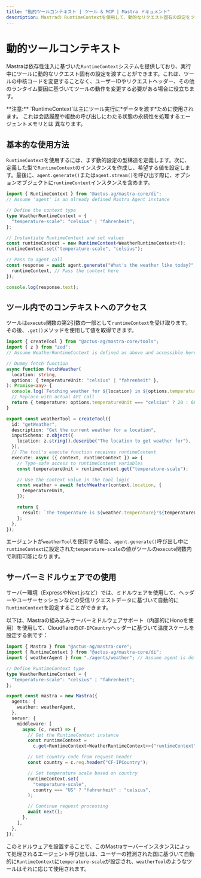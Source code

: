 ```yaml
---
title: "動的ツールコンテキスト | ツール & MCP | Mastra ドキュメント"
description: Mastraの RuntimeContextを使用して、動的なリクエスト固有の設定をツールに提供する方法を学びます。
---
```



# 動的ツールコンテキスト

Mastraは依存性注入に基づいた`RuntimeContext`システムを提供しており、実行中にツールに動的なリクエスト固有の設定を渡すことができます。これは、ツールの中核コードを変更することなく、ユーザーIDやリクエストヘッダー、その他のランタイム要因に基づいてツールの動作を変更する必要がある場合に役立ちます。

<Callout>
  **注意:** `RuntimeContext`は主にツール実行に*データを渡す*ために使用されます。
  これは会話履歴や複数の呼び出しにわたる状態の永続性を処理するエージェントメモリとは
  異なります。
</Callout>

## 基本的な使用方法

`RuntimeContext`を使用するには、まず動的設定の型構造を定義します。次に、定義した型で`RuntimeContext`のインスタンスを作成し、希望する値を設定します。最後に、`agent.generate()`または`agent.stream()`を呼び出す際に、オプションオブジェクトに`runtimeContext`インスタンスを含めます。

```typescript
import { RuntimeContext } from "@actus-ag/mastra-core/di";
// Assume 'agent' is an already defined Mastra Agent instance

// Define the context type
type WeatherRuntimeContext = {
  "temperature-scale": "celsius" | "fahrenheit";
};

// Instantiate RuntimeContext and set values
const runtimeContext = new RuntimeContext<WeatherRuntimeContext>();
runtimeContext.set("temperature-scale", "celsius");

// Pass to agent call
const response = await agent.generate("What's the weather like today?", {
  runtimeContext, // Pass the context here
});

console.log(response.text);
```

## ツール内でのコンテキストへのアクセス

ツールは`execute`関数の第2引数の一部として`runtimeContext`を受け取ります。その後、`.get()`メソッドを使用して値を取得できます。

```typescript filename="src/mastra/tools/weather-tool.ts"
import { createTool } from "@actus-ag/mastra-core/tools";
import { z } from "zod";
// Assume WeatherRuntimeContext is defined as above and accessible here

// Dummy fetch function
async function fetchWeather(
  location: string,
  options: { temperatureUnit: "celsius" | "fahrenheit" },
): Promise<any> {
  console.log(`Fetching weather for ${location} in ${options.temperatureUnit}`);
  // Replace with actual API call
  return { temperature: options.temperatureUnit === "celsius" ? 20 : 68 };
}

export const weatherTool = createTool({
  id: "getWeather",
  description: "Get the current weather for a location",
  inputSchema: z.object({
    location: z.string().describe("The location to get weather for"),
  }),
  // The tool's execute function receives runtimeContext
  execute: async ({ context, runtimeContext }) => {
    // Type-safe access to runtimeContext variables
    const temperatureUnit = runtimeContext.get("temperature-scale");

    // Use the context value in the tool logic
    const weather = await fetchWeather(context.location, {
      temperatureUnit,
    });

    return {
      result: `The temperature is ${weather.temperature}°${temperatureUnit === "celsius" ? "C" : "F"}`,
    };
  },
});
```

エージェントが`weatherTool`を使用する場合、`agent.generate()`呼び出し中に`runtimeContext`に設定された`temperature-scale`の値がツールの`execute`関数内で利用可能になります。

## サーバーミドルウェアでの使用

サーバー環境（ExpressやNext.jsなど）では、ミドルウェアを使用して、ヘッダーやユーザーセッションなどの受信リクエストデータに基づいて自動的に`RuntimeContext`を設定することができます。

以下は、Mastraの組み込みサーバーミドルウェアサポート（内部的にHonoを使用）を使用して、Cloudflareの`CF-IPCountry`ヘッダーに基づいて温度スケールを設定する例です：

```typescript filename="src/mastra/index.ts"
import { Mastra } from "@actus-ag/mastra-core";
import { RuntimeContext } from "@actus-ag/mastra-core/di";
import { weatherAgent } from "./agents/weather"; // Assume agent is defined elsewhere

// Define RuntimeContext type
type WeatherRuntimeContext = {
  "temperature-scale": "celsius" | "fahrenheit";
};

export const mastra = new Mastra({
  agents: {
    weather: weatherAgent,
  },
  server: {
    middleware: [
      async (c, next) => {
        // Get the RuntimeContext instance
        const runtimeContext =
          c.get<RuntimeContext<WeatherRuntimeContext>>("runtimeContext");

        // Get country code from request header
        const country = c.req.header("CF-IPCountry");

        // Set temperature scale based on country
        runtimeContext.set(
          "temperature-scale",
          country === "US" ? "fahrenheit" : "celsius",
        );

        // Continue request processing
        await next();
      },
    ],
  },
});
```

このミドルウェアを設置することで、このMastraサーバーインスタンスによって処理されるエージェント呼び出しは、ユーザーの推測された国に基づいて自動的に`RuntimeContext`に`temperature-scale`が設定され、`weatherTool`のようなツールはそれに応じて使用されます。
